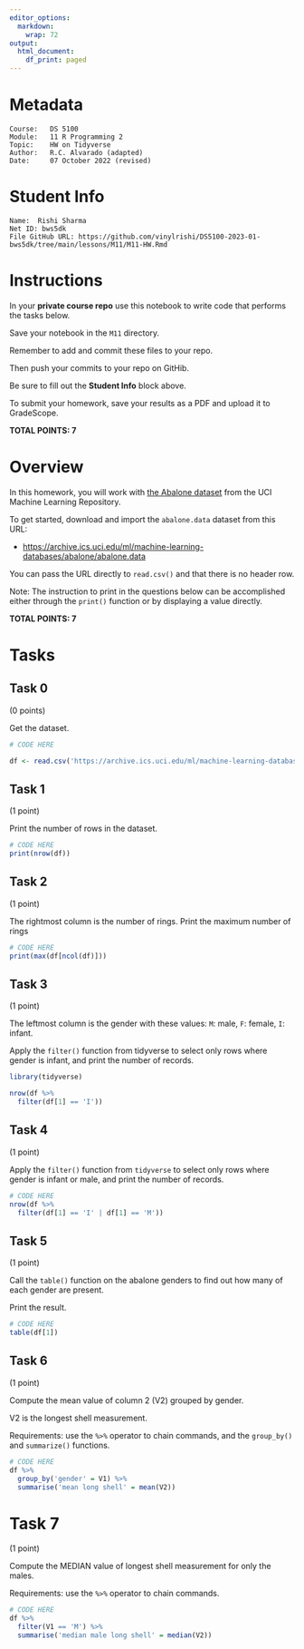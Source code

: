 ---
editor_options:
  markdown:
    wrap: 72
output:
  html_document:
    df_print: paged
---

# Metadata

    Course:   DS 5100
    Module:   11 R Programming 2
    Topic:    HW on Tidyverse
    Author:   R.C. Alvarado (adapted)
    Date:     07 October 2022 (revised)

# Student Info

    Name:  Rishi Sharma 
    Net ID: bws5dk
    File GitHub URL: https://github.com/vinylrishi/DS5100-2023-01-bws5dk/tree/main/lessons/M11/M11-HW.Rmd  

# Instructions

In your **private course repo** use this notebook to write code that
performs the tasks below.

Save your notebook in the `M11` directory.

Remember to add and commit these files to your repo.

Then push your commits to your repo on GitHib.

Be sure to fill out the **Student Info** block above.

To submit your homework, save your results as a PDF and upload it to
GradeScope.

**TOTAL POINTS: 7**

# Overview

In this homework, you will work with [the Abalone
dataset](https://archive.ics.uci.edu/ml/datasets/Abalone) from the UCI
Machine Learning Repository.

To get started, download and import the `abalone.data` dataset from this
URL:

-   <https://archive.ics.uci.edu/ml/machine-learning-databases/abalone/abalone.data>

You can pass the URL directly to `read.csv()` and that there is no
header row.

Note: The instruction to print in the questions below can be
accomplished either through the `print()` function or by displaying a
value directly.

**TOTAL POINTS: 7**

# Tasks

## Task 0

(0 points)

Get the dataset.

```{r}
# CODE HERE

df <- read.csv('https://archive.ics.uci.edu/ml/machine-learning-databases/abalone/abalone.data', header = FALSE)
```

## Task 1

(1 point)

Print the number of rows in the dataset.

```{r}
# CODE HERE
print(nrow(df))
```

## Task 2

(1 point)

The rightmost column is the number of rings. Print the maximum number of
rings

```{r}
# CODE HERE
print(max(df[ncol(df)]))
```

## Task 3

(1 point)

The leftmost column is the gender with these values: `M`: male, `F`:
female, `I`: infant.

Apply the `filter()` function from tidyverse to select only rows where
gender is infant, and print the number of records.

```{r warning = FALSE}
library(tidyverse)
```

```{r}
nrow(df %>% 
  filter(df[1] == 'I'))
```

## Task 4

(1 point)

Apply the `filter()` function from `tidyverse` to select only rows where
gender is infant or male, and print the number of records.

```{r}
# CODE HERE
nrow(df %>% 
  filter(df[1] == 'I' | df[1] == 'M'))
```

## Task 5

(1 point)

Call the `table()` function on the abalone genders to find out how many
of each gender are present.

Print the result.

```{r}
# CODE HERE
table(df[1])
```

## Task 6

(1 point)

Compute the mean value of column 2 (V2) grouped by gender.

V2 is the longest shell measurement.

Requirements: use the `%>%` operator to chain commands, and the
`group_by()` and `summarize()` functions.

```{r}
# CODE HERE
df %>% 
  group_by('gender' = V1) %>% 
  summarise('mean long shell' = mean(V2))
```

# Task 7

(1 point)

Compute the MEDIAN value of longest shell measurement for only the
males.

Requirements: use the `%>%` operator to chain commands.

```{r}
# CODE HERE
df %>% 
  filter(V1 == 'M') %>% 
  summarise('median male long shell' = median(V2))
```


